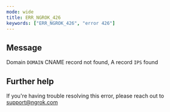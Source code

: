 ```yaml
---
mode: wide
title: ERR_NGROK_426
keywords: ["ERR_NGROK_426", "error 426"]
---
```


## Message

Domain `DOMAIN` CNAME record not found, A record `IPS` found

## Further help

If you're having trouble resolving this error, please reach out to [support@ngrok.com](mailto:support@ngrok.com?subject=Help%20with%20ERR_NGROK_426)
